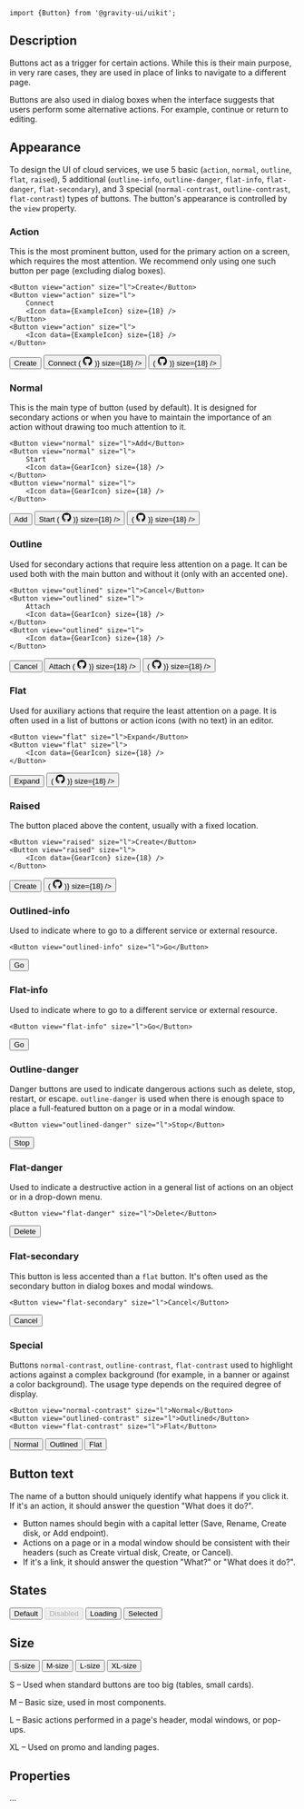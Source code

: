 ```
import {Button} from '@gravity-ui/uikit';
```

## Description

Buttons act as a trigger for certain actions. While this is their main purpose, in very rare cases,
they are used in place of links to navigate to a different page.

Buttons are also used in dialog boxes when the interface suggests that users perform some alternative actions.
For example, continue or return to editing.

## Appearance

To design the UI of cloud services, we use 5 basic (`action`, `normal`, `outline`, `flat`, `raised`),
5 additional (`outline-info`, `outline-danger`, `flat-info`, `flat-danger`, `flat-secondary`),
and 3 special (`normal-contrast`, `outline-contrast`, `flat-contrast`) types of buttons.
The button's appearance is controlled by the `view` property.

### Action

This is the most prominent button, used for the primary action on a screen, which requires the most attention.
We recommend only using one such button per page (excluding dialog boxes).

```
<Button view="action" size="l">Create</Button>
<Button view="action" size="l">
    Connect
    <Icon data={ExampleIcon} size={18} />
</Button>
<Button view="action" size="l">
    <Icon data={ExampleIcon} size={18} />
</Button>
```

<ExampleBlock>
    <Button view="action" size="l">
        Create
    </Button>
    <Button view="action" size="l">
        Connect
        <Icon
            data={() => (
                <svg
                    width="17"
                    height="16"
                    viewBox="0 0 17 16"
                    fill="none"
                    xmlns="http://www.w3.org/2000/svg"
                >
                    <path
                        fill-rule="evenodd"
                        clip-rule="evenodd"
                        d="M8.5 0C4.08 0 0.5 3.58 0.5 8C0.5 11.54 2.79 14.53 5.97 15.59C6.37 15.66 6.52 15.42 6.52 15.21C6.52 15.02 6.51 14.39 6.51 13.72C4.5 14.09 3.98 13.23 3.82 12.78C3.73 12.55 3.34 11.84 3 11.65C2.72 11.5 2.32 11.13 2.99 11.12C3.62 11.11 4.07 11.7 4.22 11.94C4.94 13.15 6.09 12.81 6.55 12.6C6.62 12.08 6.83 11.73 7.06 11.53C5.28 11.33 3.42 10.64 3.42 7.58C3.42 6.71 3.73 5.99 4.24 5.43C4.16 5.23 3.88 4.41 4.32 3.31C4.32 3.31 4.99 3.1 6.52 4.13C7.16 3.95 7.84 3.86 8.52 3.86C9.2 3.86 9.88 3.95 10.52 4.13C12.05 3.09 12.72 3.31 12.72 3.31C13.16 4.41 12.88 5.23 12.8 5.43C13.31 5.99 13.62 6.7 13.62 7.58C13.62 10.65 11.75 11.33 9.97 11.53C10.26 11.78 10.51 12.26 10.51 13.01C10.51 14.08 10.5 14.94 10.5 15.21C10.5 15.42 10.65 15.67 11.05 15.59C12.6381 15.0539 14.0182 14.0332 14.9958 12.6716C15.9735 11.3101 16.4996 9.6762 16.5 8C16.5 3.58 12.92 0 8.5 0Z"
                        fill="currentColor"
                    />
                </svg>
            )}
            size={18}
        />
    </Button>
    <Button view="action" size="l">
        <Icon
            data={() => (
                <svg
                    width="17"
                    height="16"
                    viewBox="0 0 17 16"
                    fill="none"
                    xmlns="http://www.w3.org/2000/svg"
                >
                    <path
                        fill-rule="evenodd"
                        clip-rule="evenodd"
                        d="M8.5 0C4.08 0 0.5 3.58 0.5 8C0.5 11.54 2.79 14.53 5.97 15.59C6.37 15.66 6.52 15.42 6.52 15.21C6.52 15.02 6.51 14.39 6.51 13.72C4.5 14.09 3.98 13.23 3.82 12.78C3.73 12.55 3.34 11.84 3 11.65C2.72 11.5 2.32 11.13 2.99 11.12C3.62 11.11 4.07 11.7 4.22 11.94C4.94 13.15 6.09 12.81 6.55 12.6C6.62 12.08 6.83 11.73 7.06 11.53C5.28 11.33 3.42 10.64 3.42 7.58C3.42 6.71 3.73 5.99 4.24 5.43C4.16 5.23 3.88 4.41 4.32 3.31C4.32 3.31 4.99 3.1 6.52 4.13C7.16 3.95 7.84 3.86 8.52 3.86C9.2 3.86 9.88 3.95 10.52 4.13C12.05 3.09 12.72 3.31 12.72 3.31C13.16 4.41 12.88 5.23 12.8 5.43C13.31 5.99 13.62 6.7 13.62 7.58C13.62 10.65 11.75 11.33 9.97 11.53C10.26 11.78 10.51 12.26 10.51 13.01C10.51 14.08 10.5 14.94 10.5 15.21C10.5 15.42 10.65 15.67 11.05 15.59C12.6381 15.0539 14.0182 14.0332 14.9958 12.6716C15.9735 11.3101 16.4996 9.6762 16.5 8C16.5 3.58 12.92 0 8.5 0Z"
                        fill="currentColor"
                    />
                </svg>
            )}
            size={18}
        />
    </Button>
</ExampleBlock>

### Normal

This is the main type of button (used by default). It is designed for secondary actions or when you have to maintain
the importance of an action without drawing too much attention to it.

```
<Button view="normal" size="l">Add</Button>
<Button view="normal" size="l">
    Start
    <Icon data={GearIcon} size={18} />
</Button>
<Button view="normal" size="l">
    <Icon data={GearIcon} size={18} />
</Button>
```

<ExampleBlock>
    <Button view="normal" size="l">
        Add
    </Button>
    <Button view="normal" size="l">
        Start
        <Icon
            data={() => (
                <svg
                    width="17"
                    height="16"
                    viewBox="0 0 17 16"
                    fill="none"
                    xmlns="http://www.w3.org/2000/svg"
                >
                    <path
                        fill-rule="evenodd"
                        clip-rule="evenodd"
                        d="M8.5 0C4.08 0 0.5 3.58 0.5 8C0.5 11.54 2.79 14.53 5.97 15.59C6.37 15.66 6.52 15.42 6.52 15.21C6.52 15.02 6.51 14.39 6.51 13.72C4.5 14.09 3.98 13.23 3.82 12.78C3.73 12.55 3.34 11.84 3 11.65C2.72 11.5 2.32 11.13 2.99 11.12C3.62 11.11 4.07 11.7 4.22 11.94C4.94 13.15 6.09 12.81 6.55 12.6C6.62 12.08 6.83 11.73 7.06 11.53C5.28 11.33 3.42 10.64 3.42 7.58C3.42 6.71 3.73 5.99 4.24 5.43C4.16 5.23 3.88 4.41 4.32 3.31C4.32 3.31 4.99 3.1 6.52 4.13C7.16 3.95 7.84 3.86 8.52 3.86C9.2 3.86 9.88 3.95 10.52 4.13C12.05 3.09 12.72 3.31 12.72 3.31C13.16 4.41 12.88 5.23 12.8 5.43C13.31 5.99 13.62 6.7 13.62 7.58C13.62 10.65 11.75 11.33 9.97 11.53C10.26 11.78 10.51 12.26 10.51 13.01C10.51 14.08 10.5 14.94 10.5 15.21C10.5 15.42 10.65 15.67 11.05 15.59C12.6381 15.0539 14.0182 14.0332 14.9958 12.6716C15.9735 11.3101 16.4996 9.6762 16.5 8C16.5 3.58 12.92 0 8.5 0Z"
                        fill="currentColor"
                    />
                </svg>
            )}
            size={18}
        />
    </Button>
    <Button view="normal" size="l">
        <Icon
            data={() => (
                <svg
                    width="17"
                    height="16"
                    viewBox="0 0 17 16"
                    fill="none"
                    xmlns="http://www.w3.org/2000/svg"
                >
                    <path
                        fill-rule="evenodd"
                        clip-rule="evenodd"
                        d="M8.5 0C4.08 0 0.5 3.58 0.5 8C0.5 11.54 2.79 14.53 5.97 15.59C6.37 15.66 6.52 15.42 6.52 15.21C6.52 15.02 6.51 14.39 6.51 13.72C4.5 14.09 3.98 13.23 3.82 12.78C3.73 12.55 3.34 11.84 3 11.65C2.72 11.5 2.32 11.13 2.99 11.12C3.62 11.11 4.07 11.7 4.22 11.94C4.94 13.15 6.09 12.81 6.55 12.6C6.62 12.08 6.83 11.73 7.06 11.53C5.28 11.33 3.42 10.64 3.42 7.58C3.42 6.71 3.73 5.99 4.24 5.43C4.16 5.23 3.88 4.41 4.32 3.31C4.32 3.31 4.99 3.1 6.52 4.13C7.16 3.95 7.84 3.86 8.52 3.86C9.2 3.86 9.88 3.95 10.52 4.13C12.05 3.09 12.72 3.31 12.72 3.31C13.16 4.41 12.88 5.23 12.8 5.43C13.31 5.99 13.62 6.7 13.62 7.58C13.62 10.65 11.75 11.33 9.97 11.53C10.26 11.78 10.51 12.26 10.51 13.01C10.51 14.08 10.5 14.94 10.5 15.21C10.5 15.42 10.65 15.67 11.05 15.59C12.6381 15.0539 14.0182 14.0332 14.9958 12.6716C15.9735 11.3101 16.4996 9.6762 16.5 8C16.5 3.58 12.92 0 8.5 0Z"
                        fill="currentColor"
                    />
                </svg>
            )}
            size={18}
        />
    </Button>
</ExampleBlock>

### Outline

Used for secondary actions that require less attention on a page. It can be used both with the main button and without it (only with an accented one).

```
<Button view="outlined" size="l">Cancel</Button>
<Button view="outlined" size="l">
    Attach
    <Icon data={GearIcon} size={18} />
</Button>
<Button view="outlined" size="l">
    <Icon data={GearIcon} size={18} />
</Button>
```

<ExampleBlock>
    <Button view="outlined" size="l">
        Cancel
    </Button>
    <Button view="outlined" size="l">
        Attach
        <Icon
            data={() => (
                <svg
                    width="17"
                    height="16"
                    viewBox="0 0 17 16"
                    fill="none"
                    xmlns="http://www.w3.org/2000/svg"
                >
                    <path
                        fill-rule="evenodd"
                        clip-rule="evenodd"
                        d="M8.5 0C4.08 0 0.5 3.58 0.5 8C0.5 11.54 2.79 14.53 5.97 15.59C6.37 15.66 6.52 15.42 6.52 15.21C6.52 15.02 6.51 14.39 6.51 13.72C4.5 14.09 3.98 13.23 3.82 12.78C3.73 12.55 3.34 11.84 3 11.65C2.72 11.5 2.32 11.13 2.99 11.12C3.62 11.11 4.07 11.7 4.22 11.94C4.94 13.15 6.09 12.81 6.55 12.6C6.62 12.08 6.83 11.73 7.06 11.53C5.28 11.33 3.42 10.64 3.42 7.58C3.42 6.71 3.73 5.99 4.24 5.43C4.16 5.23 3.88 4.41 4.32 3.31C4.32 3.31 4.99 3.1 6.52 4.13C7.16 3.95 7.84 3.86 8.52 3.86C9.2 3.86 9.88 3.95 10.52 4.13C12.05 3.09 12.72 3.31 12.72 3.31C13.16 4.41 12.88 5.23 12.8 5.43C13.31 5.99 13.62 6.7 13.62 7.58C13.62 10.65 11.75 11.33 9.97 11.53C10.26 11.78 10.51 12.26 10.51 13.01C10.51 14.08 10.5 14.94 10.5 15.21C10.5 15.42 10.65 15.67 11.05 15.59C12.6381 15.0539 14.0182 14.0332 14.9958 12.6716C15.9735 11.3101 16.4996 9.6762 16.5 8C16.5 3.58 12.92 0 8.5 0Z"
                        fill="currentColor"
                    />
                </svg>
            )}
            size={18}
        />
    </Button>
    <Button view="outlined" size="l">
        <Icon
            data={() => (
                <svg
                    width="17"
                    height="16"
                    viewBox="0 0 17 16"
                    fill="none"
                    xmlns="http://www.w3.org/2000/svg"
                >
                    <path
                        fill-rule="evenodd"
                        clip-rule="evenodd"
                        d="M8.5 0C4.08 0 0.5 3.58 0.5 8C0.5 11.54 2.79 14.53 5.97 15.59C6.37 15.66 6.52 15.42 6.52 15.21C6.52 15.02 6.51 14.39 6.51 13.72C4.5 14.09 3.98 13.23 3.82 12.78C3.73 12.55 3.34 11.84 3 11.65C2.72 11.5 2.32 11.13 2.99 11.12C3.62 11.11 4.07 11.7 4.22 11.94C4.94 13.15 6.09 12.81 6.55 12.6C6.62 12.08 6.83 11.73 7.06 11.53C5.28 11.33 3.42 10.64 3.42 7.58C3.42 6.71 3.73 5.99 4.24 5.43C4.16 5.23 3.88 4.41 4.32 3.31C4.32 3.31 4.99 3.1 6.52 4.13C7.16 3.95 7.84 3.86 8.52 3.86C9.2 3.86 9.88 3.95 10.52 4.13C12.05 3.09 12.72 3.31 12.72 3.31C13.16 4.41 12.88 5.23 12.8 5.43C13.31 5.99 13.62 6.7 13.62 7.58C13.62 10.65 11.75 11.33 9.97 11.53C10.26 11.78 10.51 12.26 10.51 13.01C10.51 14.08 10.5 14.94 10.5 15.21C10.5 15.42 10.65 15.67 11.05 15.59C12.6381 15.0539 14.0182 14.0332 14.9958 12.6716C15.9735 11.3101 16.4996 9.6762 16.5 8C16.5 3.58 12.92 0 8.5 0Z"
                        fill="currentColor"
                    />
                </svg>
            )}
            size={18}
        />
    </Button>
</ExampleBlock>

### Flat

Used for auxiliary actions that require the least attention on a page. It is often used in a list of buttons or action icons (with no text) in an editor.

```
<Button view="flat" size="l">Expand</Button>
<Button view="flat" size="l">
    <Icon data={GearIcon} size={18} />
</Button>
```

<ExampleBlock>
    <Button view="flat" size="l">
        Expand
    </Button>
    <Button view="flat" size="l">
        <Icon
            data={() => (
                <svg
                    width="17"
                    height="16"
                    viewBox="0 0 17 16"
                    fill="none"
                    xmlns="http://www.w3.org/2000/svg"
                >
                    <path
                        fill-rule="evenodd"
                        clip-rule="evenodd"
                        d="M8.5 0C4.08 0 0.5 3.58 0.5 8C0.5 11.54 2.79 14.53 5.97 15.59C6.37 15.66 6.52 15.42 6.52 15.21C6.52 15.02 6.51 14.39 6.51 13.72C4.5 14.09 3.98 13.23 3.82 12.78C3.73 12.55 3.34 11.84 3 11.65C2.72 11.5 2.32 11.13 2.99 11.12C3.62 11.11 4.07 11.7 4.22 11.94C4.94 13.15 6.09 12.81 6.55 12.6C6.62 12.08 6.83 11.73 7.06 11.53C5.28 11.33 3.42 10.64 3.42 7.58C3.42 6.71 3.73 5.99 4.24 5.43C4.16 5.23 3.88 4.41 4.32 3.31C4.32 3.31 4.99 3.1 6.52 4.13C7.16 3.95 7.84 3.86 8.52 3.86C9.2 3.86 9.88 3.95 10.52 4.13C12.05 3.09 12.72 3.31 12.72 3.31C13.16 4.41 12.88 5.23 12.8 5.43C13.31 5.99 13.62 6.7 13.62 7.58C13.62 10.65 11.75 11.33 9.97 11.53C10.26 11.78 10.51 12.26 10.51 13.01C10.51 14.08 10.5 14.94 10.5 15.21C10.5 15.42 10.65 15.67 11.05 15.59C12.6381 15.0539 14.0182 14.0332 14.9958 12.6716C15.9735 11.3101 16.4996 9.6762 16.5 8C16.5 3.58 12.92 0 8.5 0Z"
                        fill="currentColor"
                    />
                </svg>
            )}
            size={18}
        />
    </Button>
</ExampleBlock>

### Raised

The button placed above the content, usually with a fixed location.

```
<Button view="raised" size="l">Create</Button>
<Button view="raised" size="l">
    <Icon data={GearIcon} size={18} />
</Button>
```

<ExampleBlock>
    <Button view="raised" size="l">
        Create
    </Button>
    <Button view="raised" size="l">
        <Icon
            data={() => (
                <svg
                    width="17"
                    height="16"
                    viewBox="0 0 17 16"
                    fill="none"
                    xmlns="http://www.w3.org/2000/svg"
                >
                    <path
                        fill-rule="evenodd"
                        clip-rule="evenodd"
                        d="M8.5 0C4.08 0 0.5 3.58 0.5 8C0.5 11.54 2.79 14.53 5.97 15.59C6.37 15.66 6.52 15.42 6.52 15.21C6.52 15.02 6.51 14.39 6.51 13.72C4.5 14.09 3.98 13.23 3.82 12.78C3.73 12.55 3.34 11.84 3 11.65C2.72 11.5 2.32 11.13 2.99 11.12C3.62 11.11 4.07 11.7 4.22 11.94C4.94 13.15 6.09 12.81 6.55 12.6C6.62 12.08 6.83 11.73 7.06 11.53C5.28 11.33 3.42 10.64 3.42 7.58C3.42 6.71 3.73 5.99 4.24 5.43C4.16 5.23 3.88 4.41 4.32 3.31C4.32 3.31 4.99 3.1 6.52 4.13C7.16 3.95 7.84 3.86 8.52 3.86C9.2 3.86 9.88 3.95 10.52 4.13C12.05 3.09 12.72 3.31 12.72 3.31C13.16 4.41 12.88 5.23 12.8 5.43C13.31 5.99 13.62 6.7 13.62 7.58C13.62 10.65 11.75 11.33 9.97 11.53C10.26 11.78 10.51 12.26 10.51 13.01C10.51 14.08 10.5 14.94 10.5 15.21C10.5 15.42 10.65 15.67 11.05 15.59C12.6381 15.0539 14.0182 14.0332 14.9958 12.6716C15.9735 11.3101 16.4996 9.6762 16.5 8C16.5 3.58 12.92 0 8.5 0Z"
                        fill="currentColor"
                    />
                </svg>
            )}
            size={18}
        />
    </Button>
</ExampleBlock>

### Outlined-info

Used to indicate where to go to a different service or external resource.

```
<Button view="outlined-info" size="l">Go</Button>
```

<ExampleBlock>
    <Button view="outlined-info" size="l">
        Go
    </Button>
</ExampleBlock>

### Flat-info

Used to indicate where to go to a different service or external resource.

```
<Button view="flat-info" size="l">Go</Button>
```

<ExampleBlock>
    <Button view="flat-info" size="l">
        Go
    </Button>
</ExampleBlock>

### Outline-danger

Danger buttons are used to indicate dangerous actions such as delete, stop, restart, or escape.
`outline-danger` is used when there is enough space to place a full-featured button on a page or in a modal window.

```
<Button view="outlined-danger" size="l">Stop</Button>
```

<ExampleBlock>
    <Button view="outlined-danger" size="l">
        Stop
    </Button>
</ExampleBlock>

### Flat-danger

Used to indicate a destructive action in a general list of actions on an object or in a drop-down menu.

```
<Button view="flat-danger" size="l">Delete</Button>
```

<ExampleBlock>
    <Button view="flat-danger" size="l">
        Delete
    </Button>
</ExampleBlock>

### Flat-secondary

This button is less accented than a `flat` button. It's often used as the secondary button in dialog boxes and modal windows.

```
<Button view="flat-secondary" size="l">Cancel</Button>
```

<ExampleBlock>
    <Button view="flat-secondary" size="l">
        Cancel
    </Button>
</ExampleBlock>

### Special

Buttons `normal-contrast`, `outline-contrast`, `flat-contrast` used to highlight actions against a complex background (for example, in a banner or against a color background).
The usage type depends on the required degree of display.

```
<Button view="normal-contrast" size="l">Normal</Button>
<Button view="outlined-contrast" size="l">Outlined</Button>
<Button view="flat-contrast" size="l">Flat</Button>
```

<ExampleBlock background="rgba(82, 130, 255, 1)">
    <Button view="normal-contrast" size="l">
        Normal
    </Button>
    <Button view="outlined-contrast" size="l">
        Outlined
    </Button>
    <Button view="flat-contrast" size="l">
        Flat
    </Button>
</ExampleBlock>

## Button text

The name of a button should uniquely identify what happens if you click it. If it's an action, it should answer the question "What does it do?".

-   Button names should begin with a capital letter (Save, Rename, Create disk, or Add endpoint).
-   Actions on a page or in a modal window should be consistent with their headers (such as Create virtual disk, Create, or Cancel).
-   If it's a link, it should answer the question "What?" or "What does it do?".

## States

<ExampleBlock>
    <Button size="l">Default</Button>
    <Button size="l" disabled>
        Disabled
    </Button>
    <Button size="l" loading>
        Loading
    </Button>
    <Button size="l" selected>
        Selected
    </Button>
</ExampleBlock>

## Size

<ExampleBlock>
    <Button size="s">S-size</Button>
    <Button size="m">M-size</Button>
    <Button size="l">L-size</Button>
    <Button size="xl">XL-size</Button>
</ExampleBlock>

S – Used when standard buttons are too big (tables, small cards).

M – Basic size, used in most components.

L – Basic actions performed in a page's header, modal windows, or pop-ups.

XL – Used on promo and landing pages.

## Properties

...
